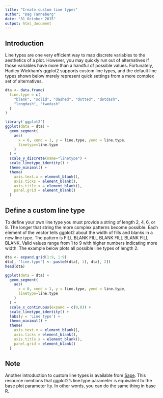```yaml
---
title: "Create custom line types"
author: "Dag Tanneberg"
date: "31 October 2015"
output: html_document
---
```


## Introduction

Line types are one very efficient way to map discrete
variables to the aesthetics of a plot. However, you
may quickly run out of alternatives if those variables have
more than a handful of possible values. Fortunately,
Hadley Wickham's ggplot2 supports custom line types, and the
default line types shown below merely represent quick
settings from a more complex set of alternatives.

```r
dta <- data.frame(
  line.type = c(
    "blank", "solid", "dashed", "dotted", "dotdash", 
    "longdash", "twodash"
  )
)

library('ggplot2')
ggplot(data = dta) +
  geom_segment(
    aes(
      x = 0, xend = 1, y = line.type, yend = line.type,
      linetype=line.type
    )
  ) +
  scale_y_discrete(name="linetype") +
  scale_linetype_identity() +
  theme_minimal() +
  theme(
    axis.text.x = element_blank(),
    axis.ticks = element_blank(),
    axis.title.x = element_blank(),
    panel.grid = element_blank()
  )
```

## Define a custom line type

To define your own line type you must provide a string
of length 2, 4, 6, or 8. The longer that string the more 
complex patterns become possible. Each element of the
vector tells ggplot2 about the width of fills and blanks in
a new line type. The pattern is FILL BLANK FILL BLANK
FILL BLANK FILL BLANK. Valid values range from 1 to 9 with
higher numbers indicating more width. The example below
plots all possible line types of length 2.

```r
dta <- expand.grid(1:9, 1:9)
dta[, 'line.type'] <- paste0(dta[, 1], dta[, 2])
head(dta)

ggplot(data = dta) +
  geom_segment(
    aes(
      x = 0, xend = 1, y = line.type, yend = line.type,
      linetype=line.type
    )
  ) +
  scale_x_continuous(expand = c(0,0)) +
  scale_linetype_identity() +
  labs(y = 'Line type') +
  theme_minimal() +
  theme(
    axis.text.x = element_blank(),
    axis.ticks = element_blank(),
    axis.title.x = element_blank(),
    panel.grid = element_blank()
  )
```

## Note

Another introduction to custom line types is available from 
[Sape](http://sape.inf.usi.ch/quick-reference/ggplot2/linetype).
This resource mentions that ggplot2's line.type parameter
is equivalent to the base plot parameter lty. In other words,
you can do the same thing in base R.
